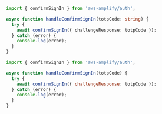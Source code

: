 <BlockSwitcher>
<Block name="Typescript">

```ts
import { confirmSignIn } from 'aws-amplify/auth';

async function handleConfirmSignIn(totpCode: string) {
  try {
    await confirmSignIn({ challengeResponse: totpCode });
  } catch (error) {
    console.log(error);
  }
}
```

</Block>

<Block name="JavaScript">

```js
import { confirmSignIn } from 'aws-amplify/auth';

async function handleConfirmSignIn(totpCode) {
  try {
    await confirmSignIn({ challengeResponse: totpCode });
  } catch (error) {
    console.log(error);
  }
}
```
</Block>
</BlockSwitcher>
